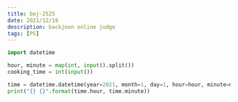 ```yaml
---
title: boj-2525
date: 2021/12/18
description: backjoon online judge
tags: [PS]
---
```


```python
import datetime

hour, minute = map(int, input().split())
cooking_time = int(input())

time = datetime.datetime(year=2021, month=1, day=1, hour=hour, minute=minute) + datetime.timedelta(minutes=cooking_time)
print("{} {}".format(time.hour, time.minute))
```
